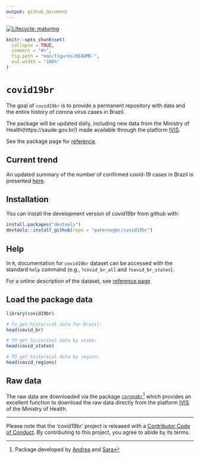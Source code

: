 ```yaml
---
output: github_document
---
```


<!-- README.md is generated from README.Rmd. Please edit that file -->

<!-- badges: start -->
[![Lifecycle: maturing](https://img.shields.io/badge/lifecycle-maturing-blue.svg)](https://www.tidyverse.org/lifecycle/#maturing)
<!-- badges: end -->

```r
knitr::opts_chunk$set(
  collapse = TRUE,
  comment = "#>",
  fig.path = "man/figures/README-",
  out.width = "100%"
)
```

# `covid19br` 

The goal of `covid19br` is to provide a permanent repository with data and the entire history of corona virus cases in Brazil.

The package will be updated daily, including new data from the Ministry of Health(https://saude.gov.br/) made available through the platform [IVIS](http://platform.saude.gov.br/novocoronavirus/).

See the package page for [reference](https://paternogbc.github.io/covid19br/index.html).

## Current trend 

An updated summary of the number of confirmed covid-19 cases in Brazil is presented [here](https://paternogbc.github.io/covid19br/articles/en_current_trends.html).

## Installation

You can install the development version of covid19br from github with:

``` r
install.packages("devtools") 
devtools::install_github(repo = "paternogbc/covid19br")
```

## Help

In `R`, documentation for `covid19br` dataset can be accessed with the
standard `help` command (e.g., `?covid_br_all` and `?covid_br_states`).

For a online description of the dataset, see [reference
page](https://paternogbc.github.io/covid19br/reference/index.html)

## Load the package data

```r
library(covid19br)

# To get historical data for Brazil: 
head(covid_br)

# TO get historical data by state:
head(covid_states)

# TO get historical data by region:
head(covid_regions)
```

## Raw data

The raw data are downloaded via the package [`coronabr`](https://github.com/paternogbc/coronabr)^[Package developed by [Andrea](https://twitter.com/SanchezTapiaA) and [Sara](https://twitter.com/mortarasara)] which provides an excellent function to download the raw data directly from the platform [IVIS](http://platform.saude.gov.br/novocoronavirus/) of the Ministry of Health.

***

Please note that the 'covid19br' project is released with a
[Contributor Code of Conduct](CODE_OF_CONDUCT.md).
By contributing to this project, you agree to abide by its terms.
